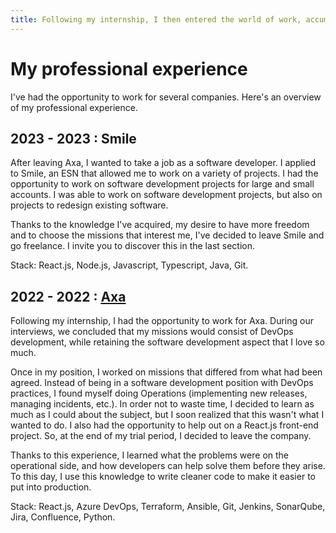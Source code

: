 ```yaml
---
title: Following my internship, I then entered the world of work, accumulating several professional experiences.
---
```


# My professional experience

I've had the opportunity to work for several companies. Here's an overview of my professional experience.

## 2023 - 2023 : Smile

After leaving Axa, I wanted to take a job as a software developer. I applied to Smile, an ESN that allowed me to work on a variety of projects.
I had the opportunity to work on software development projects for large and small accounts. I was able to work on software development projects, but also on projects to redesign existing software.

Thanks to the knowledge I've acquired, my desire to have more freedom and to choose the missions that interest me, I've decided to leave Smile and go freelance. I invite you to discover this in the last section.

Stack: React.js, Node.js, Javascript, Typescript, Java, Git.

## 2022 - 2022 : [Axa](https://www.axa.fr/)

Following my internship, I had the opportunity to work for Axa. During our interviews, we concluded that my missions would consist of DevOps development, while retaining the software development aspect that I love so much.

Once in my position, I worked on missions that differed from what had been agreed. Instead of being in a software development position with DevOps practices, I found myself doing Operations (implementing new releases, managing incidents, etc.). In order not to waste time, I decided to learn as much as I could about the subject, but I soon realized that this wasn't what I wanted to do.
I also had the opportunity to help out on a React.js front-end project.
So, at the end of my trial period, I decided to leave the company.

Thanks to this experience, I learned what the problems were on the operational side, and how developers can help solve them before they arise.
To this day, I use this knowledge to write cleaner code to make it easier to put into production.

Stack: React.js, Azure DevOps, Terraform, Ansible, Git, Jenkins, SonarQube, Jira, Confluence, Python.
